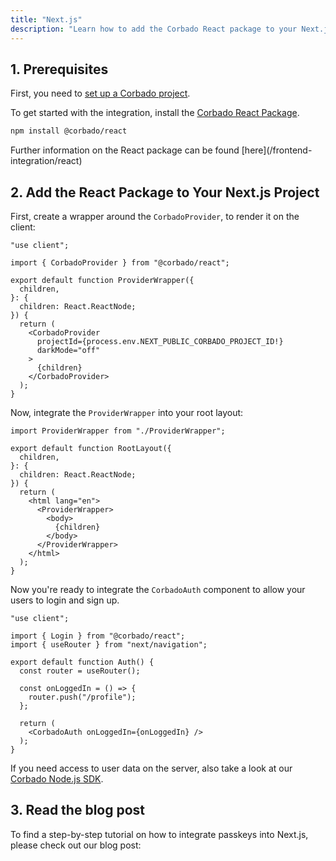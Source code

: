 ```yaml
---
title: "Next.js"
description: "Learn how to add the Corbado React package to your Next.js application."
---
```



## 1. Prerequisites

First, you need to [set up a Corbado project](/overview/getting-started).

To get started with the integration, install the [Corbado React Package](/frontend-integration/react).

```bash
npm install @corbado/react
```

<Note>
  Further information on the React package can be found [here](/frontend-integration/react)
</Note>

## 2. Add the React Package to Your Next.js Project

First, create a wrapper around the `CorbadoProvider`, to render it on the client:

```tsx ProviderWrapper.tsx
"use client";

import { CorbadoProvider } from "@corbado/react";

export default function ProviderWrapper({
  children,
}: {
  children: React.ReactNode;
}) {
  return (
    <CorbadoProvider
      projectId={process.env.NEXT_PUBLIC_CORBADO_PROJECT_ID!}
      darkMode="off"
    >
      {children}
    </CorbadoProvider>
  );
}
```

Now, integrate the `ProviderWrapper` into your root layout:

```tsx layout.tsx
import ProviderWrapper from "./ProviderWrapper";

export default function RootLayout({
  children,
}: {
  children: React.ReactNode;
}) {
  return (
    <html lang="en">
      <ProviderWrapper>
        <body>
          {children}
        </body>
      </ProviderWrapper>
    </html>
  );
}

```

Now you're ready to integrate the `CorbadoAuth` component to allow your users to login and sign up.

```tsx page.tsx
"use client";

import { Login } from "@corbado/react";
import { useRouter } from "next/navigation";

export default function Auth() {
  const router = useRouter();

  const onLoggedIn = () => {
    router.push("/profile");
  };

  return (
    <CorbadoAuth onLoggedIn={onLoggedIn} />
  );
}
```

If you need access to user data on the server, also take a look at our [Corbado Node.js SDK](/backend-integration/node-js-sdk).

## 3. Read the blog post

To find a step-by-step tutorial on how to integrate passkeys into Next.js, please check out our blog post:

<Card href="https://www.corbado.com/blog/nextjs-passkeys">
<Blogpost title="Fullstack Next.js Passkey Authentication with Corbado" />
</Card>